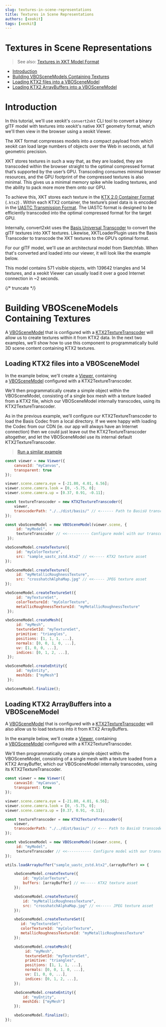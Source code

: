 ```yaml
---
slug: textures-in-scene-representations
title: Textures in Scene Representations
authors: [xeokit]
tags: [xeokit]
---
```


# Textures in Scene Representations

> See also: [Textures in XKT Model Format](/blog/textures-in-xkt-model-format)

- [Introduction](#introduction)
- [Building VBOSceneModels Containing Textures](#building-vboscenemodels-containing-textures)
-   [Loading KTX2 files into a VBOSceneModel](#loading-ktx2-files-into-a-vboscenemodel)
-   [Loading KTX2 ArrayBuffers into a VBOSceneModel](#loading-ktx2-arraybuffers-into-a-vboscenemodel)

# Introduction

In this tutorial, we'll use xeokit's `convert2xkt` CLI tool to convert a binary glTF model with textures into xeokit's native XKT geometry format, which we'll then view in the browser using a xeokit Viewer.

The XKT format compresses models into a compact payload from which xeokit can load large numbers of objects over the Web in seconds, at full geometric precision.

XKT stores textures in such a way that, as they are loaded, they are transcoded within the browser straight to the optimal compressed format that’s supported by the user’s GPU. Transcoding consumes minimal browser resources, and the GPU footprint of the compressed textures is also minimal. This gives us a minimal memory spike while loading textures, and the ability to pack more more them onto our GPU.

To achieve this, XKT stores each texture in the [KTX 2.0 Container Format](https://github.khronos.org/KTX-Specification/) (`.ktx2`) . Within each KTX2 container, the texture’s pixel data is is encoded in the [UASTC Transmission Format](https://github.com/BinomialLLC/basis_universal/wiki/UASTC-Texture-Specification). The UASTC format is designed to be efficiently transcoded into the optimal compressed format for the target GPU.

Internally, convert2xkt uses the [Basis Universal Transcoder](https://github.com/xeokit/xeokit-sdk/tree/master/dist/basis) to convert the glTF textures into XKT textures. Likewise, XKTLoaderPlugin uses the Basis Transcoder to transcode the XKT textures to the GPU’s optimal format.

For our glTF model, we'll use an architectural model from Sketchfab. When that's converted and loaded into our viewer, it will look like the example below.

This model contains 571 visible objects, with 139642 triangles and 14 textures, and a xeokit Viewer can usually load it over a good Internet connection in ~2 seconds.

{/* truncate */}

# Building VBOSceneModels Containing Textures

A [VBOSceneModel](https://xeokit.github.io/xeokit-sdk/docs/class/src/viewer/scene/model/VBOSceneModel.js~VBOSceneModel.html) that is configured with a [KTX2TextureTranscoder](https://xeokit.github.io/xeokit-sdk/docs/class/src/viewer/scene/utils/textureTranscoders/KTX2TextureTranscoder/KTX2TextureTranscoder.js~KTX2TextureTranscoder.html) will allow us to create textures within it from KTX2 data. In the next two examples, we’ll show how to use this component to programmatically build 3D scene content containing KTX2 textures.

## Loading KTX2 files into a VBOSceneModel

In the example below, we'll create a [Viewer](https://xeokit.github.io/xeokit-sdk/docs/class/src/viewer/Viewer.js~Viewer.html), containing a [VBOSceneModel](https://xeokit.github.io/xeokit-sdk/docs/class/src/viewer/scene/model/VBOSceneModel.js~VBOSceneModel.html) configured with a KTX2TextureTranscoder.

We'll then programmatically create a simple object within the VBOSceneModel, consisting of a single box mesh with a texture loaded from a KTX2 file, which our VBOSceneModel internally transcodes, using its KTX2TextureTranscoder.

As in the previous example, we'll configure our KTX2TextureTranscoder to load the Basis Codec from a local directory. If we were happy with loading the Codec from our CDN (ie. our app will always have an Internet connection) then we could just leave out the KTX2TextureTranscoder altogether, and let the VBOSceneModel use its internal default KTX2TextureTranscoder.


> [Run a similar example](https://xeokit.github.io/xeokit-sdk/examples/sceneRepresentation_VBOSceneModel_batching_textures_ktx2.html)

```js
const viewer = new Viewer({
    canvasId: "myCanvas",
    transparent: true
});

viewer.scene.camera.eye = [-21.80, 4.01, 6.56];
viewer.scene.camera.look = [0, -5.75, 0];
viewer.scene.camera.up = [0.37, 0.91, -0.11];

const textureTranscoder = new KTX2TextureTranscoder({
    viewer,
    transcoderPath: "./../dist/basis/" // <------ Path to BasisU transcoder module
});

const vboSceneModel = new VBOSceneModel(viewer.scene, {
     id: "myModel",
     textureTranscoder // <<---------- Configure model with our transcoder
 });

vboSceneModel.createTexture({
     id: "myColorTexture",
     src: "sample_uastc_zstd.ktx2" // <<----- KTX2 texture asset
});

vboSceneModel.createTexture({
     id: "myMetallicRoughnessTexture",
     src: "crosshatchAlphaMap.jpg" // <<----- JPEG texture asset
});

vboSceneModel.createTextureSet({
     id: "myTextureSet",
     colorTextureId: "myColorTexture",
     metallicRoughnessTextureId: "myMetallicRoughnessTexture"
 });

vboSceneModel.createMesh({
     id: "myMesh",
     textureSetId: "myTextureSet",
     primitive: "triangles",
     positions: [1, 1, 1, ...],
     normals: [0, 0, 1, 0, ...],
     uv: [1, 0, 0, ...],
     indices: [0, 1, 2, ...],
 });

vboSceneModel.createEntity({
     id: "myEntity",
     meshIds: ["myMesh"]
 });

vboSceneModel.finalize();
```

## Loading KTX2 ArrayBuffers into a VBOSceneModel

A [VBOSceneModel](https://xeokit.github.io/xeokit-sdk/docs/class/src/viewer/scene/models/VBOSceneModel/VBOSceneModel.js~VBOSceneModel.html) that is configured with a [KTX2TextureTranscoder](https://xeokit.github.io/xeokit-sdk/docs/class/src/viewer/scene/utils/textureTranscoders/KTX2TextureTranscoder/KTX2TextureTranscoder.js~KTX2TextureTranscoder.html) will also allow us to load textures into it from KTX2 ArrayBuffers.

In the example below, we'll create a [Viewer](https://xeokit.github.io/xeokit-sdk/docs/class/src/viewer/Viewer.js~Viewer.html), containing a [VBOSceneModel](https://xeokit.github.io/xeokit-sdk/docs/class/src/viewer/scene/models/VBOSceneModel/VBOSceneModel.js~VBOSceneModel.html) configured with a KTX2TextureTranscoder.

We'll then programmatically create a simple object within the VBOSceneModel, consisting of a single mesh with a texture loaded from a KTX2 ArrayBuffer, which our VBOSceneModel internally transcodes, using its KTX2TextureTranscoder.

```js
const viewer = new Viewer({
    canvasId: "myCanvas",
    transparent: true
});

viewer.scene.camera.eye = [-21.80, 4.01, 6.56];
viewer.scene.camera.look = [0, -5.75, 0];
viewer.scene.camera.up = [0.37, 0.91, -0.11];

const textureTranscoder = new KTX2TextureTranscoder({
    viewer,
    transcoderPath: "./../dist/basis/" // <--- Path to BasisU transcoder module
});

const vboSceneModel = new VBOSceneModel(viewer.scene, {
     id: "myModel",
     textureTranscoder // <<----------- Configure model with our transcoder
});

utils.loadArraybuffer("sample_uastc_zstd.ktx2",(arrayBuffer) => {

    vboSceneModel.createTexture({
        id: "myColorTexture",
        buffers: [arrayBuffer] // <<----- KTX2 texture asset
    });

    vboSceneModel.createTexture({
        id: "myMetallicRoughnessTexture",
        src: "crosshatchAlphaMap.jpg" // <<----- JPEG texture asset
    });

    vboSceneModel.createTextureSet({
       id: "myTextureSet",
       colorTextureId: "myColorTexture",
       metallicRoughnessTextureId: "myMetallicRoughnessTexture"
    });

    vboSceneModel.createMesh({
         id: "myMesh",
         textureSetId: "myTextureSet",
         primitive: "triangles",
         positions: [1, 1, 1, ...],
         normals: [0, 0, 1, 0, ...],
         uv: [1, 0, 0, ...],
         indices: [0, 1, 2, ...],
    });

    vboSceneModel.createEntity({
        id: "myEntity",
        meshIds: ["myMesh"]
    });

    vboSceneModel.finalize();
});
```
